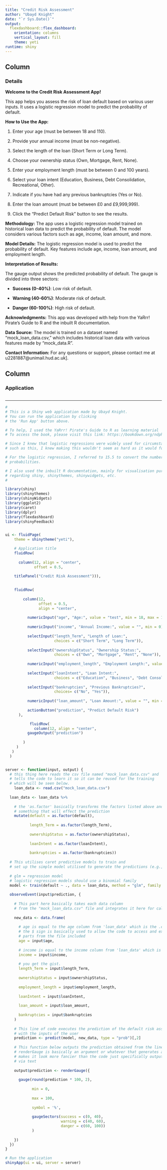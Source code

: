 ```yaml
---
title: "Credit Risk Assessment"
author: "Ubayd Knight"
date: "`r Sys.Date()`"
output: 
  flexdashboard::flex_dashboard:
    orientation: columns
    vertical_layout: fill
    theme: yeti
runtime: shiny
---
```

    
    
Column 
-------------------------------------
    
### Details
    
**Welcome to the Credit Risk Assessment App!**

This app helps you assess the risk of loan default based on various user inputs. It uses a logistic regression model to predict the probability of default.

**How to Use the App:**

1. Enter your age (must be between 18 and 110).

2. Provide your annual income (must be non-negative).

3. Select the length of the loan (Short Term or Long Term).

4. Choose your ownership status (Own, Mortgage, Rent, None).

5. Enter your employment length (must be between 0 and 100 years).

6. Select your loan intent (Education, Business, Debt Consolidation, Recreational, Other).

7. Indicate if you have had any previous bankruptcies (Yes or No).

8. Enter the loan amount (must be between £0 and £9,999,999).

9. Click the "Predict Default Risk" button to see the results.

**Methodology:**
The app uses a logistic regression model trained on historical loan data to predict the probability of default. The model considers various factors such as age, income, loan amount, and more.

**Model Details:**
The logistic regression model is used to predict the probability of default. Key features include age, income, loan amount, and employment length.

**Interpretation of Results:**

The gauge output shows the predicted probability of default. The gauge is divided into three sectors:

- **Success (0-40%)**: Low risk of default.

- **Warning (40-60%)**: Moderate risk of default.

- **Danger (60-100%)**: High risk of default.

**Acknowledgments:**
This app was developed with help from the YaRrr! Pirate's Guide to R and the inbuilt R documentation.

**Data Source:**
The model is trained on a dataset named "mock_loan_data.csv," which includes historical loan data with various features made by "mock_data.R".

**Contact Information:**
For any questions or support, please contact me at u2281887@unimail.hud.ac.uk].
   
Column {data-width=700}
-------------------------------------
   
### Application

```r
```   

---

```r
#
# This is a Shiny web application made by Ubayd Knight. 
# You can run the application by clicking
# the 'Run App' button above.

# To help, I used the YaRrr! Pirate's Guide to R as learning material
# To access the book, please visit this link: https://bookdown.org/ndphillips/YaRrr/

# Since I knew that logistic regressions were widely used for circumstances
# such as this, I knew making this wouldn't seem as hard as it would for others.

# For the logistic regression, I referred to 15.5 to convert the numbers into
# probabilities.

# I also used the inbuilt R documentation, mainly for visualisation purposes
# regarding shiny, shinythemes, shinywidgets, etc.
#

library(shiny)
library(shinythemes)
library(shinyWidgets)
library(ggplot2)
library(caret)
library(dplyr)
library(flexdashboard)
library(shinyFeedback)


ui <- fluidPage(
    theme = shinytheme("yeti"),

    # Application title
    fluidRow(
    
      column(12, align = "center",
             offset = 0.5,
             
    titlePanel("Credit Risk Assessment"))),
    

    fluidRow(
      
        column(12,
               offset = 0.5,
               align = "center",
          
          numericInput("age", "Age:", value = "test", min = 18, max = 110),
          
          numericInput("income", "Annual Income:", value = "", min = 0),
          
          selectInput("length_Term", "Length of Loan:",
                      choices = c("Short Term", "Long Term")),
          
          selectInput("ownershipStatus", "Ownership Status:", 
                      choices = c("Own", "Mortgage", "Rent", "None")),
          
          numericInput("employment_length", "Employment Length:", value = "", min = 0, max = 100),
          
          selectInput("loanIntent", "Loan Intent:", 
                      choices = c("Education", "Business", "Debt Consolidation", "Recreational", "Other")),
          
          selectInput("bankruptcies", "Previous Bankruptcies?",
                      choices= c("No", "Yes")),
          
          numericInput("loan_amount", "Loan Amount:", value = "", min = 0, max = 9999999),
          
          actionButton("prediction", "Predict Default Risk")
      ),

           fluidRow(
             column(12, align = "center",
          gaugeOutput("prediction")
          
        )
     )
   )
  )


server <- function(input, output) {
  # this thing here reads the csv file named "mock_loan_data.csv" and
  # tells the code to learn it so it can be reused for the training
  # which will be seen below.
    loan_data <- read.csv("mock_loan_data.csv")
  
  loan_data <- loan_data %>%
    
    # the 'as.factor' basically transforms the factors listed above and makes it
    # something that will effect the prediction
    mutate(default = as.factor(default),
           
           length_Term = as.factor(length_Term),
           
           ownershipStatus = as.factor(ownershipStatus),
           
           loanIntent = as.factor(loanIntent),
           
           bankruptcies = as.factor(bankruptcies))
  
  # This utilises caret predictive models to train and
  # set up the simple model utilised to generate the predictions (e.g., logistic regression)
  
  # glm = regression model
  # logistic regression models should use a binomial family
  model <- train(default ~ ., data = loan_data, method = "glm", family = "binomial")
  
  observeEvent(input$prediction, {
    
    # This part here basically takes each data column
    # from the "mock_loan_data.csv" file and integrates it here for calculation 
    
    new_data <- data.frame(
      
      # age is equal to the age column from 'loan_data' which is the .csv file
      # the $ sign is basically used to allow the code to access and extract specific
      # parts from the file included 
      age = input$age,
      
      # income is equal to the income column from 'loan_data' which is the .csv file
      income = input$income,
      
      # you get the gist.
      length_Term = input$length_Term,
      
      ownershipStatus = input$ownershipStatus,
      
      employment_length = input$employment_length,
      
      loanIntent = input$loanIntent,
      
      loan_amount = input$loan_amount,
      
      bankruptcies = input$bankruptcies
    )
    
    # This line of code executes the prediction of the default risk associated
    # with the inputs of the user
    prediction <- predict(model, new_data, type = "prob")[,2]
    
    # This function below outputs the prediction obtained from the linear regression model
    # renderGauge is basically an argument or whatever that generates a gauge
    # makes it look more fancier than the code just specifically outputting a value
    # via text
    
    output$prediction <- renderGauge({
      
      gauge(round(prediction * 100, 2),
            
            min = 0, 
            
            max = 100,
            
            symbol = '%',
            
            gaugeSectors(success = c(0, 40), 
                         warning = c(40, 60), 
                         danger = c(60, 100))
            )
      
    })
  })
}

# Run the application 
shinyApp(ui = ui, server = server)

```

```r

```
